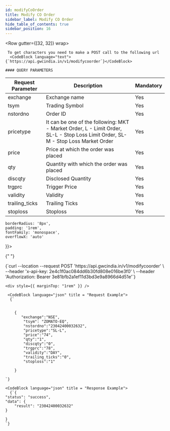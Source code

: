 ```yaml
---
id: modifyCoOrder
title: Modify CO Order
sidebar_label: Modify CO Order
hide_table_of_contents: true
sidebar_position: 16
---
```



<Row gutter={[32, 32]} wrap>
  <Col xs={24} md={12}>
    
     To get characters you need to make a POST call to the following url 
      <CodeBlock language="text">{`https://api.gwcindia.in/v1/modifycoorder`}</CodeBlock>

    #### QUERY PARAMETERS

| Request Parameter | Description                                                                                                                      | Mandatory |
| ----------------- | -------------------------------------------------------------------------------------------------------------------------------- | --------- |
| exchange          | Exchange name                                                                                                                    | Yes       |
| tsym              | Trading Symbol                                                                                                                   | Yes       |
| nstordno          | Order ID                                                                                                                         | Yes       |
| pricetype         | It can be one of the following: MKT - Market Order, L - Limit Order, SL-L - Stop Loss Limit Order, SL-M - Stop Loss Market Order | Yes       |
| price             | Price at which the order was placed                                                                                              | Yes       |
| qty               | Quantity with which the order was placed                                                                                         | Yes       |
| discqty           | Disclosed Quantity                                                                                                               | Yes       |
| trgprc            | Trigger Price                                                                                                                    | Yes       |
| validity          | Validity                                                                                                                         | Yes       |
| trailing_ticks    | Trailing Ticks                                                                                                                   | Yes       |
| stoploss          | Stoploss                                                                                                                         | Yes       |

  </Col>

  <Col xs={24} md={12} lg = {12} style={{
  
    borderRadius: '8px',
    padding: '1rem',
    fontFamily: 'monospace',
    overflowX: 'auto'
  }}>

{" "}

<CodeBlock language="bash" title="curl / cURL">
  {`curl --location --request POST 'https://api.gwcindia.in/v1/modifycoorder' \
--header 'x-api-key: 2e4c1f0ac084dd6b30fd808e016be3f0' \
--header 'Authorization: Bearer 3e81bfb2a1ef11d3bd3e9a8966d4d51e'`}
</CodeBlock>

    <div style={{ marginTop: "1rem" }} />

     <CodeBlock language="json" title = "Request Example">
      {`


        {
           "exchange":"NSE",
            "tsym": "ZOMATO-EQ",
            "nstordno":"23042400032632",
            "pricetype":"SL-L",
            "price":"74",
            "qty":"1",
            "discqty":"0",
            "trgprc":"78",
            "validity":"DAY",
            "trailing_ticks":"0",
            "stoploss":"1"

        }

    `}

</CodeBlock>

    <CodeBlock language="json" title = "Response Example">
      {`{
    "status": "success",
    "data": {
        "result": "23042400032632"
    }

    }
    `}

</CodeBlock>

  </Col>
</Row>
